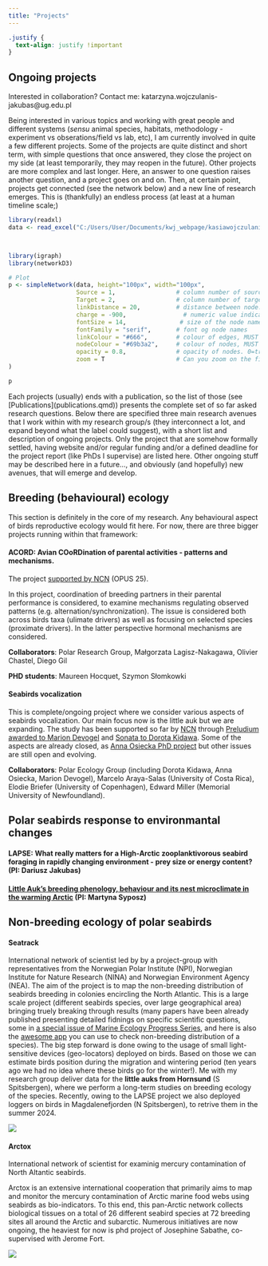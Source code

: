 ```yaml
---
title: "Projects"
---
```


```css
.justify {
  text-align: justify !important
}
```

## Ongoing projects

Interested in collaboration? Contact me: katarzyna.wojczulanis-jakubas\@ug.edu.pl

::: {.justify}

Being interested in various topics and working with great people and different systems (*sensu* animal species, habitats, methodology - experiment vs obserations/field vs lab, etc), I am currently involved in quite a few different projects. Some of the projects are quite distinct and short term, with simple questions that once answered, they close the project on my side (at least temporarily, they may reopen in the future). Other projects are more complex and last longer. Here, an answer to one question raises another question, and a project goes on and on. Then, at certain point, projects get connected (see the network below) and a new line of research emerges. This is (thankfully) an endless process (at least at a human timeline scale;)

:::

```r

library(readxl)
data <- read_excel("C:/Users/User/Documents/kwj_webpage/kasiawojczulanis/topics_network2.xlsx")



library(igraph)
library(networkD3)

# Plot
p <- simpleNetwork(data, height="100px", width="100px",        
                   Source = 1,                 # column number of source
                   Target = 2,                 # column number of target
                   linkDistance = 20,          # distance between node. Increase this value to have more space between nodes
                   charge = -900,                # numeric value indicating either the strength of the node repulsion (negative value) or attraction (positive value)
                   fontSize = 14,               # size of the node names
                   fontFamily = "serif",       # font og node names
                   linkColour = "#666",        # colour of edges, MUST be a common colour for the whole graph
                   nodeColour = "#69b3a2",     # colour of nodes, MUST be a common colour for the whole graph
                   opacity = 0.8,              # opacity of nodes. 0=transparent. 1=no transparency
                   zoom = T                    # Can you zoom on the figure?
)

p
```

::: {.justify}

Each projects (usually) ends with a publication, so the list of those (see \[Publications\](publications.qmd)) presents the complete set of so far asked research questions. Below there are specified three main research avenues that I work within with my research group/s (they interconnect a lot, and expand beyond what the label could suggest), with a short list and description of ongoing projects. Only the project that are somehow formally settled, having website and/or regular funding and/or a defined deadline for the project report (like PhDs I supervise) are listed here. Other ongoing stuff may be described here in a future..., and obviously (and hopefully) new avenues, that will emerge and develop.
:::


## Breeding (behavioural) ecology

::: {.justify} 
This section is definitely in the core of my research. Any behavioural aspect of birds reproductive ecology would fit here. For now, there are three bigger projects running within that framework:
:::

#### **ACORD: ** **Avian COoRDination of parental activities - patterns and mechanisms**. 

::: {.justify} 
The project [supported by NCN](https://www.ncn.gov.pl/konkursy/wyniki/2023-11-23-opus25-preludium22) (OPUS 25).
:::

::: {.justify} 
In this project, coordination of breeding partners in their parental performance is considered, to examine mechanisms regulating observed patterns (e.g. alternation/synchronization). The issue is considered both across birds taxa (ulimate drivers) as well as focusing on selected species (proximate drivers). In the latter perspective hormonal mechanisms are considered.
:::


::: {.justify} 
**Collaborators**: Polar Research Group, Małgorzata Lagisz-Nakagawa, Olivier Chastel, Diego Gil
:::

**PHD students**: Maureen Hocquet, Szymon Słomkowki


#### **Seabirds vocalization** 

::: {.justify} 
This is complete/ongoing project where we consider various aspects of seabirds vocalization. Our main focus now is the little auk but we are expanding. The study has been supported so far by [NCN](https://www.ncn.gov.pl/) through [Preludium awarded to Marion Devogel](https://projekty.ncn.gov.pl/opisy/459137-pl.pdf) and [Sonata to Dorota Kidawa](https://projekty.ncn.gov.pl/opisy/382939-pl.pdf). Some of the aspects are already closed, as [Anna Osiecka PhD project](https://old.biology.ug.edu.pl/sites/default/files/postepowania_naukowe/116361/praca/rozprawa_doktorska_anna_osiecka.pdf) but other issues are still open and evolving.
:::

::: {.justify} 
**Collaborators**: Polar Ecology Group (including Dorota Kidawa, Anna Osiecka, Marion Devogel), Marcelo Araya-Salas (University of Costa Rica), Elodie Briefer (University of Copenhagen), Edward Miller (Memorial University of Newfoundland).
:::


## Polar seabirds response to environmantal changes

::: {.justify} 
#### **LAPSE:** **What really matters for a High-Arctic zooplanktivorous seabird foraging in rapidly changing environment - prey size or energy content?** (PI: Dariusz Jakubas)
:::

::: {.justify} 
#### [**Little Auk’s breeding phenology, behaviour and its nest microclimate in the warming Arctic**](https://polarecologygroup.wordpress.com/little-auk-response-to-the-warming-arctic/) (PI: Martyna Syposz)
:::

## Non-breeding ecology of polar seabirds

#### **Seatrack**

::: {.justify} 
International network of scientist led by by a project-group with representatives from the Norwegian Polar Institute (NPI), Norwegian Institute for Nature Research (NINA) and Norwegian Environment Agency (NEA). The aim of the project is to map the non-breeding distribution of seabirds breeding in colonies encircling the North Atlantic. This is a large scale project (different seabirds species, over large geographical area) bringing truely breaking through results (many papers have been already published presenting detailed fidnings on specific scientific questions, some in [a special issue of Marine Ecology Progress Series](#0), and here is also the [awesome app](#0) you can use to check non-breeding distribution of a species). The big step forward is done owing to the usage of small light-sensitive devices (geo-locators) deployed on birds. Based on those we can estimate birds position during the migration and wintering period (ten years ago we had no idea where these birds go for the winter!). Me with my research group deliver data for the **little auks from Hornsund** (S Spitsbergen), where we perform a long-term studies on breeding ecology of the species. Recently, owing to the LAPSE project we also deployed loggers on birds in Magdalenefjorden (N Spitsbergen), to retrive them in the summer 2024.
:::

![](seatrack_fig1.jpg)

#### **Arctox**

::: {.justify} 
International network of scientist for examinig mercury contamination of North Altantic seabirds.

Arctox is an extensive international cooperation that primarily aims to map and monitor the mercury contamination of Arctic marine food webs using seabirds as bio-indicators. To this end, this pan-Arctic network collects biological tissues on a total of 26 different seabird species at 72 breeding sites all around the Arctic and subarctic. Numerous initiatives are now ongoing, the heaviest for now is phd project of Josephine Sabathe, co-supervised with Jerome Fort.
:::

![](arctox_fig1.jpg)

